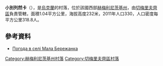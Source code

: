 {{coord|48|48|28|N|26|14|0|E|scale:100000|display=title}}

'''小別列然卡'''（{{lang-uk|Мала Бережанка}}），是[[烏克蘭|烏克蘭]]的村落，位於該國西部[[赫梅利尼茨基州|赫梅利尼茨基州]]，由[[切梅里夫齊區|切梅里夫齊區]]負責管轄，面積1.04平方公里，海拔高度232米，2011年人口330，人口密度每平方公里318.8人。

==參考資料==
* [http://weather.in.ua/ua/hmel'nickaja/14458 Погода в селі Мала Бережанка]{{Wayback|url=http://weather.in.ua/ua/hmel%27nickaja/14458 |date=20160305075954 }}

{{DEFAULTSORT:Мала Бережанка}}
[[Category:赫梅利尼茨基州村落|Category:赫梅利尼茨基州村落]]
[[Category:切梅里夫齊區村落|Category:切梅里夫齊區村落]]


{{Khmelnytskyi-geo-stub}}